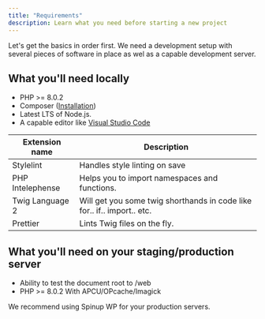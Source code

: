 ```yaml
---
title: "Requirements"
description: Learn what you need before starting a new project
---
```


Let's get the basics in order first. We need a development setup with several pieces of software in place as wel as a capable development server.

## What you'll need locally

- PHP >= 8.0.2
- Composer ([Installation](https://getcomposer.org/doc/00-intro.md#installation-linux-unix-macos))
- Latest LTS of Node.js.
- A capable editor like [Visual Studio Code](https://code.visualstudio.com/)

|Extension name  |Description  |
|---------|---------|
|Stylelint     |   Handles style linting on save      |
|PHP Intelephense     |     Helps you to import namespaces and functions.    |
|Twig Language 2     |    Will get you some twig shorthands in code like for.. if.. import.. etc.     |
|Prettier     |       Lints Twig files on the fly.  |

## What you'll need on your staging/production server

- Ability to test the document root to /web
- PHP >= 8.0.2 With APCU/OPcache/Imagick

We recommend using Spinup WP for your production servers.